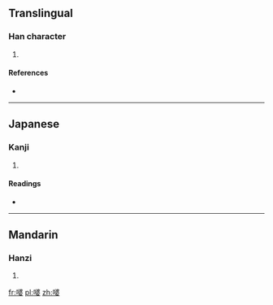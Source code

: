 ==Translingual==

===Han character===
{{Han char|rn=30|rad=口|as=11|sn=14|four=|canj=口水水女 (REEV)}}

# {{defn|Han|sort=口11}}

====References====
* {{Han ref|kx=0206.140|dkj=04210|hdz=10679.020|uh=5619|ud=22041}}

----

==Japanese==

===Kanji===
{{ja-kanji|grade=|rs=口11}}

# {{defn|lang=ja|sort=口11}}

====Readings====
* {{ja-readings|on=[[は]] (ha)|kun=}}

----

==Mandarin==

===Hanzi===
{{cmn-hanzi|pin=[[pó]] ([[po2]])|wg=p'o<sup>2</sup>}}

# {{defn|lang=cmn|sort=口11}}

[[fr:嘙]]
[[pl:嘙]]
[[zh:嘙]]